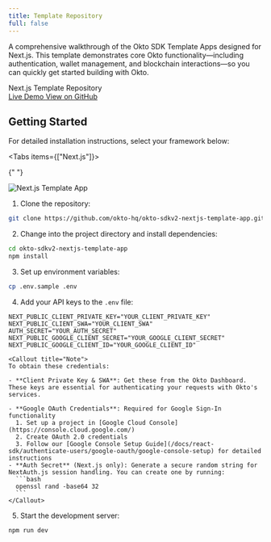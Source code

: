 ```yaml
---
title: Template Repository
full: false
---
```


A comprehensive walkthrough of the Okto SDK Template Apps designed for Next.js. This template demonstrates core Okto functionality—including authentication, wallet management, and blockchain interactions—so you can quickly get started building with Okto.


<div className="bg-white dark:bg-[#1a1a1e] rounded-lg shadow-sm border border-gray-200 dark:border-[#2b2b2c] p-4 w-full my-4">
  <div className="flex items-center justify-between">
    <span className="text-base font-semibold text-gray-900 dark:text-gray-100">
      Next.js Template Repository
    </span>
    <div className="flex gap-3">
      <a
        href="https://okto-v2-nextjs-sample.vercel.app/"
        target="_blank"
        rel="noopener noreferrer"
        className="no-underline px-4 py-2 bg-purple-600 hover:bg-purple-700 text-white text-sm font-medium rounded-lg transition-colors min-w-[120px] text-center"
      >
        Live Demo
      </a>
      <a
        href="https://github.com/okto-hq/okto-sdkv2-nextjs-template-app"
        target="_blank"
        rel="noopener noreferrer"
        className="no-underline px-4 py-2 bg-blue-600 hover:bg-blue-700 text-white text-sm font-medium rounded-lg transition-colors min-w-[120px] text-center"
      >
        View on GitHub
      </a>
    </div>
  </div>
</div>

## Getting Started

For detailed installation instructions, select your framework below:

<Tabs items={["Next.js"]}>
  <Tab value="Next.js" label="Next.js">

{" "}
<div className="max-w-[450px] my-5 mx-auto">
  <img
    src="/images/nextjs-template.png"
    alt="Next.js Template App"
    className="w-full rounded-lg shadow-sm"
  />
</div>

1. Clone the repository:

```bash
git clone https://github.com/okto-hq/okto-sdkv2-nextjs-template-app.git
```

2. Change into the project directory and install dependencies:

```bash
cd okto-sdkv2-nextjs-template-app
npm install
```

3. Set up environment variables:

```bash
cp .env.sample .env
```

4. Add your API keys to the `.env` file:

```
NEXT_PUBLIC_CLIENT_PRIVATE_KEY="YOUR_CLIENT_PRIVATE_KEY"
NEXT_PUBLIC_CLIENT_SWA="YOUR_CLIENT_SWA"
AUTH_SECRET="YOUR_AUTH_SECRET"
NEXT_PUBLIC_GOOGLE_CLIENT_SECRET="YOUR_GOOGLE_CLIENT_SECRET"
NEXT_PUBLIC_GOOGLE_CLIENT_ID="YOUR_GOOGLE_CLIENT_ID"
```

    <Callout title="Note">
    To obtain these credentials:

    - **Client Private Key & SWA**: Get these from the Okto Dashboard. These keys are essential for authenticating your requests with Okto's services.

    - **Google OAuth Credentials**: Required for Google Sign-In functionality
      1. Set up a project in [Google Cloud Console](https://console.cloud.google.com/)
      2. Create OAuth 2.0 credentials
      3. Follow our [Google Console Setup Guide](/docs/react-sdk/authenticate-users/google-oauth/google-console-setup) for detailed instructions
    - **Auth Secret** (Next.js only): Generate a secure random string for NextAuth.js session handling. You can create one by running:
      ```bash
      openssl rand -base64 32
      ```
    </Callout>

5. Start the development server:

```bash
npm run dev
```

  </Tab>
</Tabs>

